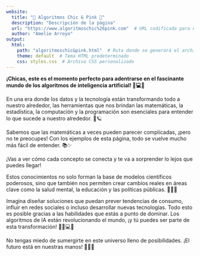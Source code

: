 ```yaml
---
website:
  title: "🎀 Algoritmos Chic & Pink 🎀"
  description: "Descripción de la página"
  url: "https://www.algoritmoschic%26pink.com"  # URL codificada para evitar problemas con el símbolo '&'
  author: "Amelie Arroyo"
output:
  html:
    path: "algoritmoschic&pink.html"  # Ruta donde se generará el archivo HTML
    theme: default  # Tema HTML predeterminado
    css: styles.css  # Archivo CSS personalizado
---
```


**¡Chicas, este es el momento perfecto para adentrarse en el fascinante mundo de los algoritmos de inteligencia artificial! 🌟💻💓**

En una era donde los datos y la tecnología están transformando todo a nuestro alrededor, las herramientas que nos brindan las matemáticas, la estadística, la computación y la programación son esenciales para entender lo que sucede a nuestro alrededor. 🤩🪐

Sabemos que las matemáticas a veces pueden parecer complicadas, ¡pero no te preocupes! Con los ejemplos de esta página, todo se vuelve mucho más fácil de entender. 📚✨

¡Vas a ver cómo cada concepto se conecta y te va a sorprender lo lejos que puedes llegar!

Estos conocimientos no solo forman la base de modelos científicos poderosos, sino que también nos permiten crear cambios reales en áreas clave como la salud mental, la educación y las políticas públicas. 💖💡🧠

Imagina diseñar soluciones que puedan prever tendencias de consumo, influir en redes sociales o incluso desarrollar nuevas tecnologías. Todo esto es posible gracias a las habilidades que estás a punto de dominar. Los algoritmos de IA están revolucionando el mundo, ¡y tú puedes ser parte de esta transformación! 🌸💫💻✨

No tengas miedo de sumergirte en este universo lleno de posibilidades. ¡El futuro está en nuestras manos! 🌟💖🚀
